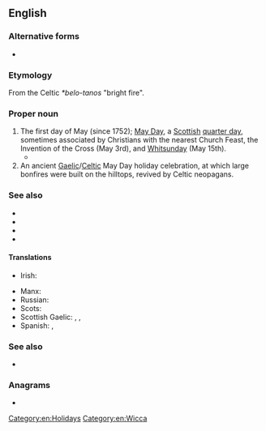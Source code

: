 ==English==
{{wikipedia}}

===Alternative forms===
* {{alter|en|Bealtaine|Beltaine|Beltein|Beltin}}

===Etymology===
From the Celtic ''*belo-tanos'' "bright fire".

===Proper noun===
{{en-proper noun}}

# The first day of May (since 1752); [[May Day]], a [[Scottish]] [[quarter day]], sometimes associated by Christians with the nearest Church Feast, the Invention of the Cross (May 3rd), and [[Whitsunday]] (May 15th).
#* {{quote-book|en|year=1424|year_published=1597|author=[[w:James I of Scotland|James I of Scotland]]|by=|title=The lawes and actes of parliament maid be King James the first and his successours kinges of Scotland|url=http://books.google.com/books?id=OiNFAAAAcAAJ&pg=PP17|original=|chapter=|section=|isbn=|edition=Edinburgh|publisher=[[w:Robert Waldegrave|Robert Waldegrave]]|location=|editor=|volume=|page=A3|passage=And quhair it be tainted that they big, and the Birdes be flowin, and the nest be funden in the Trees at '''''Beltane''''' the trees sal be foirfaulted to the King (bot gif they be redeemed fra him, throw them that they first perteined to) and hewin downe, and siue schillings to the King is unlaw.}}
# An ancient [[Gaelic]]/[[Celtic]] May Day holiday celebration, at which large bonfires were built on the hilltops, revived by Celtic neopagans.

===See also===
* {{l|en|Hallowmas}}
* {{l|en|Candlemas}}
* {{l|en|Lammas}}
* {{l|en|Whitsunday}}

====Translations====
{{trans-top|holiday}}
* Irish: {{t|ga|Lá Bealtaine|m}}
{{trans-mid}}
* Manx: {{t|gv|Laa Boaldyn}}
* Russian: {{t|ru|Белте́йн|m}}
* Scots: {{t|sco|Beltane}}
* Scottish Gaelic: {{t|gd|Bealltainn|f}}, {{t|gd|Là Bealltainn|m}}, {{t|gd|Là Buidhe Bealltainn|m}}
* Spanish: {{t|es|Belotenia|f}}, {{t|es|buenfuego|m}}
{{trans-bottom}}

===See also===
* {{list:Wiccan Sabbats/en}}

===Anagrams===
* {{anagrams|en|a=abeelnt|entable|tenable}}

[[Category:en:Holidays]]
[[Category:en:Wicca]]